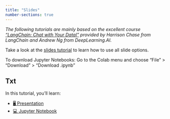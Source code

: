 ```yaml
---
title: "Slides"
number-sections: true
---
```


*The following tutorials are mainly based on the excellent course ["LangChain: Chat with Your DataI"](https://www.deeplearning.ai/short-courses/langchain-chat-with-your-data/) provided by Harrison Chase from LangChain and Andrew Ng from DeepLearning.AI.*


::: {.callout-note appearance="simple"}
Take a look at the [slides tutorial](https://kirenz.github.io/lab-toolkit/slides/slides.html#/title-slide) to learn how to use all slide options. 

To download Jupyter Notebooks: Go to the Colab menu and choose "File" > "Download" > "Download .ipynb"
:::


## Txt

In this tutorial, you'll learn:

::: {.callout-tip appearance="simple" icon=false}
- [🖥️ Presentation]()
- [💻 Jupyter Notebook]()
:::